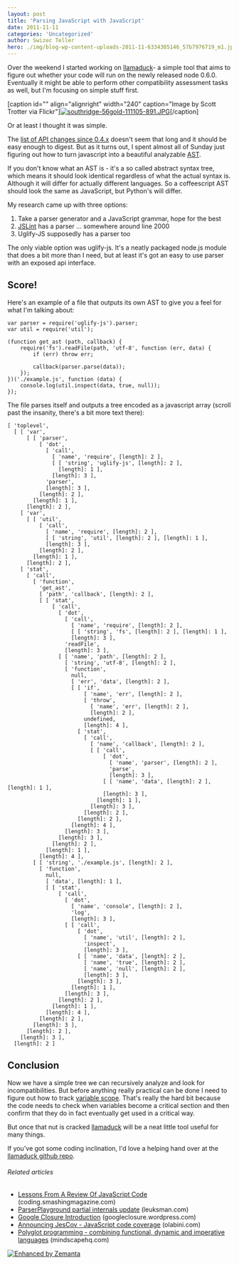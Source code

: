 ```yaml
---
layout: post
title: 'Parsing JavaScript with JavaScript'
date: 2011-11-11
categories: 'Uncategorized'
author: Swizec Teller
hero: ./img/blog-wp-content-uploads-2011-11-6334305146_57b7976719_m1.jpg
---
```

Over the weekend I started working on [llamaduck](https://github.com/Swizec/llamaduck)- a simple tool that aims to figure out whether your code will run on the newly released node 0.6.0. Eventually it might be able to perform other compatibility assessment tasks as well, but I'm focusing on simple stuff first.



\[caption id="" align="alignright" width="240" caption="Image by Scott Trotter via Flickr"][![southridge-56gold-111105-891.JPG](./img/blog-wp-content-uploads-2011-11-6334305146_57b7976719_m1.jpg "southridge-56gold-111105-891.JPG")](http://www.flickr.com/photos/73745194@N00/6334305146)\[/caption]



Or at least I thought it was simple.



The [list of API changes since 0.4.x](https://github.com/joyent/node/wiki/API-changes-between-v0.4-and-v0.6) doesn't seem that long and it should be easy enough to digest. But as it turns out, I spent almost all of Sunday just figuring out how to turn javascript into a beautiful analyzable [AST](http://en.wikipedia.org/wiki/Abstract_syntax_tree "Abstract syntax tree").



If you don't know what an AST is - it's a so called abstract syntax tree, which means it should look identical regardless of what the actual syntax is. Although it will differ for actually different languages. So a coffeescript AST should look the same as JavaScript, but Python's will differ.



My research came up with three options:

1. Take a parser generator and a JavaScript grammar, hope for the best
2. [JSLint](http://www.jslint.com/ "JSLint") has a parser ... somewhere around line 2000
3. Uglify-JS supposedly has a parser too

The only viable option was uglify-js. It's a neatly packaged node.js module that does a bit more than I need, but at least it's got an easy to use parser with an exposed api interface.

## Score!

Here's an example of a file that outputs its own AST to give you a feel for what I'm talking about:

```
var parser = require('uglify-js').parser;
var util = require('util');

(function get_ast (path, callback) {
    require('fs').readFile(path, 'utf-8', function (err, data) {
        if (err) throw err;

        callback(parser.parse(data));
    });
})('./example.js', function (data) {
    console.log(util.inspect(data, true, null));
});
```

The file parses itself and outputs a tree encoded as a javascript array (scroll past the insanity, there's a bit more text there):

```
[ 'toplevel',
  [ [ 'var',
      [ [ 'parser',
          [ 'dot',
            [ 'call',
              [ 'name', 'require', [length]: 2 ],
              [ [ 'string', 'uglify-js', [length]: 2 ],
                [length]: 1 ],
              [length]: 3 ],
            'parser',
            [length]: 3 ],
          [length]: 2 ],
        [length]: 1 ],
      [length]: 2 ],
    [ 'var',
      [ [ 'util',
          [ 'call',
            [ 'name', 'require', [length]: 2 ],
            [ [ 'string', 'util', [length]: 2 ], [length]: 1 ],
            [length]: 3 ],
          [length]: 2 ],
        [length]: 1 ],
      [length]: 2 ],
    [ 'stat',
      [ 'call',
        [ 'function',
          'get_ast',
          [ 'path', 'callback', [length]: 2 ],
          [ [ 'stat',
              [ 'call',
                [ 'dot',
                  [ 'call',
                    [ 'name', 'require', [length]: 2 ],
                    [ [ 'string', 'fs', [length]: 2 ], [length]: 1 ],
                    [length]: 3 ],
                  'readFile',
                  [length]: 3 ],
                [ [ 'name', 'path', [length]: 2 ],
                  [ 'string', 'utf-8', [length]: 2 ],
                  [ 'function',
                    null,
                    [ 'err', 'data', [length]: 2 ],
                    [ [ 'if',
                        [ 'name', 'err', [length]: 2 ],
                        [ 'throw',
                          [ 'name', 'err', [length]: 2 ],
                          [length]: 2 ],
                        undefined,
                        [length]: 4 ],
                      [ 'stat',
                        [ 'call',
                          [ 'name', 'callback', [length]: 2 ],
                          [ [ 'call',
                              [ 'dot',
                                [ 'name', 'parser', [length]: 2 ],
                                'parse',
                                [length]: 3 ],
                              [ [ 'name', 'data', [length]: 2 ], [length]: 1 ],
                              [length]: 3 ],
                            [length]: 1 ],
                          [length]: 3 ],
                        [length]: 2 ],
                      [length]: 2 ],
                    [length]: 4 ],
                  [length]: 3 ],
                [length]: 3 ],
              [length]: 2 ],
            [length]: 1 ],
          [length]: 4 ],
        [ [ 'string', './example.js', [length]: 2 ],
          [ 'function',
            null,
            [ 'data', [length]: 1 ],
            [ [ 'stat',
                [ 'call',
                  [ 'dot',
                    [ 'name', 'console', [length]: 2 ],
                    'log',
                    [length]: 3 ],
                  [ [ 'call',
                      [ 'dot',
                        [ 'name', 'util', [length]: 2 ],
                        'inspect',
                        [length]: 3 ],
                      [ [ 'name', 'data', [length]: 2 ],
                        [ 'name', 'true', [length]: 2 ],
                        [ 'name', 'null', [length]: 2 ],
                        [length]: 3 ],
                      [length]: 3 ],
                    [length]: 1 ],
                  [length]: 3 ],
                [length]: 2 ],
              [length]: 1 ],
            [length]: 4 ],
          [length]: 2 ],
        [length]: 3 ],
      [length]: 2 ],
    [length]: 3 ],
  [length]: 2 ]
```

## Conclusion

Now we have a simple tree we can recursively analyze and look for incompatibilities. But before anything really practical can be done I need to figure out how to track [variable scope](http://en.wikipedia.org/wiki/Scope_%28programming%29 "Scope (programming)"). That's really the hard bit because the code needs to check when variables become a critical section and then confirm that they do in fact eventually get used in a critical way.



But once that nut is cracked [llamaduck](https://github.com/Swizec/llamaduck) will be a neat little tool useful for many things.



If you've got some coding inclination, I'd love a helping hand over at the [llamaduck github repo](https://github.com/Swizec/llamaduck).

###### Related articles

- [Lessons From A Review Of JavaScript Code](http://coding.smashingmagazine.com/2011/10/27/lessons-from-a-review-of-javascript-code/) (coding.smashingmagazine.com)
- [ParserPlayground partial internals update](http://leuksman.com/log/2011/09/29/parserplayground-partial-internals-update/) (leuksman.com)
- [Google Closure Introduction](http://googleclosure.wordpress.com/2011/08/27/google-closure-introduction/) (googleclosure.wordpress.com)
- [Announcing JesCov - JavaScript code coverage](http://olabini.com/blog/2011/11/announcing-jescov-javascript-code-coverage/) (olabini.com)
- [Polyglot programming - combining functional, dynamic and imperative languages](http://www.mindscapehq.com/blog/index.php/2011/07/21/polyglot-programming-some-lessons-learned/) (mindscapehq.com)

[![Enhanced by Zemanta](http://img.zemanta.com/zemified_e.png?x-id=e0fdf526-3ca2-4370-ba22-f3f24a2f86af)](http://www.zemanta.com/ "Enhanced by Zemanta")